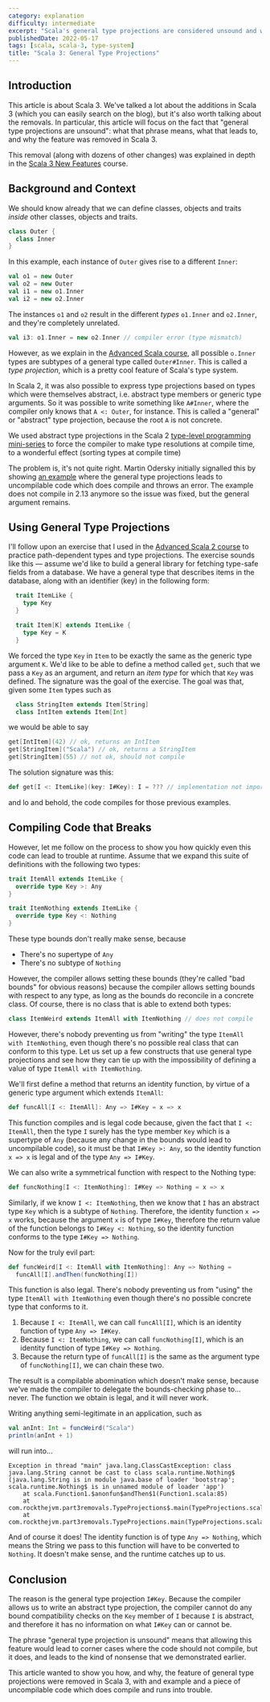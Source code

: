 ```yaml
---
category: explanation
difficulty: intermediate
excerpt: "Scala's general type projections are considered unsound and were removed in Scala 3: discover what this means and how it affects your code"
publishedDate: 2022-05-17
tags: [scala, scala-3, type-system]
title: "Scala 3: General Type Projections"
---
```


## Introduction

This article is about Scala 3. We've talked a lot about the additions in Scala 3 (which you can easily search on the blog), but it's also worth talking about the removals. In particular, this article will focus on the fact that "general type projections are unsound": what that phrase means, what that leads to, and why the feature was removed in Scala 3.

This removal (along with dozens of other changes) was explained in depth in the [Scala 3 New Features](/courses/scala-3-new-features) course.

## Background and Context

We should know already that we can define classes, objects and traits _inside_ other classes, objects and traits.

```scala
class Outer {
  class Inner
}
```

In this example, each instance of `Outer` gives rise to a different `Inner`:

```scala
val o1 = new Outer
val o2 = new Outer
val i1 = new o1.Inner
val i2 = new o2.Inner
```

The instances `o1` and `o2` result in the different _types_ `o1.Inner` and `o2.Inner`, and they're completely unrelated.

```scala
val i3: o1.Inner = new o2.Inner // compiler error (type mismatch)
```

However, as we explain in the [Advanced Scala course](/courses/advanced-scala), all possible `o.Inner` types are subtypes of a general type called `Outer#Inner`. This is called a _type projection_, which is a pretty cool feature of Scala's type system.

In Scala 2, it was also possible to express type projections based on types which were themselves abstract, i.e. abstract type members or generic type arguments. So it was possible to write something like `A#Inner`, where the compiler only knows that `A <: Outer`, for instance. This is called a "general" or "abstract" type projection, because the root `A` is not concrete.

We used abstract type projections in the Scala 2 [type-level programming mini-series](/articles/type-level-programming-in-scala-part-1-numbers-and-comparisons) to force the compiler to make type resolutions at compile time, to a wonderful effect (sorting types at compile time)

The problem is, it's not quite right. Martin Odersky initially signalled this by showing [an example](https://github.com/lampepfl/dotty/issues/1050) where the general type projections leads to uncompilable code which does compile and throws an error. The example does not compile in 2.13 anymore so the issue was fixed, but the general argument remains.

## Using General Type Projections

I'll follow upon an exercise that I used in the [Advanced Scala 2 course](/courses/advanced-scala-old) to practice path-dependent types and type projections. The exercise sounds like this &mdash; assume we'd like to build a general library for fetching type-safe fields from a database. We have a general type that describes items in the database, along with an identifier (key) in the following form:

```scala
  trait ItemLike {
    type Key
  }

  trait Item[K] extends ItemLike {
    type Key = K
  }
```

We forced the type `Key` in `Item` to be exactly the same as the generic type argument `K`. We'd like to be able to define a method called `get`, such that we pass a `Key` as an argument, and return an _item type_ for which that `Key` was defined. The signature was the goal of the exercise. The goal was that, given some `Item` types such as

```scala
  class StringItem extends Item[String]
  class IntItem extends Item[Int]
```

we would be able to say

```scala
get[IntItem](42) // ok, returns an IntItem
get[StringItem]("Scala") // ok, returns a StringItem
get[StringItem](55) // not ok, should not compile
```

The solution signature was this:

```scala
def get[I <: ItemLike](key: I#Key): I = ??? // implementation not important (and also impossible without some other info)
```

and lo and behold, the code compiles for those previous examples.

## Compiling Code that Breaks

However, let me follow on the process to show you how quickly even this code can lead to trouble at runtime. Assume that we expand this suite of definitions with the following two types:

```scala
trait ItemAll extends ItemLike {
  override type Key >: Any
}

trait ItemNothing extends ItemLike {
  override type Key <: Nothing
}
```

These type bounds don't really make sense, because

- There's no supertype of `Any`
- There's no subtype of `Nothing`

However, the compiler allows setting these bounds (they're called "bad bounds" for obvious reasons) because the compiler allows setting bounds with respect to any type, as long as the bounds do reconcile in a concrete class. Of course, there is no class that is able to extend both types:

```scala
class ItemWeird extends ItemAll with ItemNothing // does not compile
```

However, there's nobody preventing us from "writing" the type `ItemAll with ItemNothing`, even though there's no possible real class that can conform to this type. Let us set up a few constructs that use general type projections and see how they can tie up with the impossibility of defining a value of type `ItemAll with ItemNothing`.

We'll first define a method that returns an identity function, by virtue of a generic type argument which extends `ItemAll`:

```scala
def funcAll[I <: ItemAll]: Any => I#Key = x => x
```

This function compiles and is legal code because, given the fact that `I <: ItemAll`, then the type `I` surely has the type member `Key` which is a supertype of `Any` (because any change in the bounds would lead to uncompilable code), so it must be that `I#Key >: Any`, so the identity function `x => x` is legal and of the type `Any => I#Key`.

We can also write a symmetrical function with respect to the Nothing type:

```scala
def funcNothing[I <: ItemNothing]: I#Key => Nothing = x => x
```

Similarly, if we know `I <: ItemNothing`, then we know that `I` has an abstract type `Key` which is a subtype of `Nothing`. Therefore, the identity function `x => x` works, because the argument `x` is of type `I#Key`, therefore the return value of the function belongs to `I#Key <: Nothing`, so the identity function conforms to the type `I#Key => Nothing`.

Now for the truly evil part:

```scala
def funcWeird[I <: ItemAll with ItemNothing]: Any => Nothing =
  funcAll[I].andThen(funcNothing[I])
```

This function is also legal. There's nobody preventing us from "using" the type `ItemAll with ItemNothing` even though there's no possible concrete type that conforms to it.

1. Because `I <: ItemAll`, we can call `funcAll[I]`, which is an identity function of type `Any => I#Key`.
1. Because `I <: ItemNothing`, we can call `funcNothing[I]`, which is an identity function of type `I#Key => Nothing`.
1. Because the return type of `funcAll[I]` is the same as the argument type of `funcNothing[I]`, we can chain these two.

The result is a compilable abomination which doesn't make sense, because we've made the compiler to delegate the bounds-checking phase to... never. The function we obtain is legal, and it will never work.

Writing anything semi-legitimate in an application, such as

```scala
val anInt: Int = funcWeird("Scala")
println(anInt + 1)
```

will run into...

```text
Exception in thread "main" java.lang.ClassCastException: class java.lang.String cannot be cast to class scala.runtime.Nothing$ (java.lang.String is in module java.base of loader 'bootstrap'; scala.runtime.Nothing$ is in unnamed module of loader 'app')
	at scala.Function1.$anonfun$andThen$1(Function1.scala:85)
	at com.rockthejvm.part3removals.TypeProjections$.main(TypeProjections.scala:39)
	at com.rockthejvm.part3removals.TypeProjections.main(TypeProjections.scala)
```

And of course it does! The identity function is of type `Any => Nothing`, which means the String we pass to this function will have to be converted to `Nothing`. It doesn't make sense, and the runtime catches up to us.

## Conclusion

The reason is the general type projection `I#Key`. Because the compiler allows us to write an abstract type projection, the compiler cannot do any bound compatibility checks on the `Key` member of `I` because `I` is abstract, and therefore it has no information on what `I#Key` can or cannot be.

The phrase "general type projection is unsound" means that allowing this feature would lead to corner cases where the code should not compile, but it does, and leads to the kind of nonsense that we demonstrated earlier.

This article wanted to show you how, and why, the feature of general type projections were removed in Scala 3, with and example and a piece of uncompilable code which does compile and runs into trouble.
